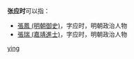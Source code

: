 '''张应时'''可以指：
* [[張鳳_(明朝御史)|張鳳 (明朝御史)]]，字应时，明朝政治人物
* [[張瑞_(嘉靖進士)|張瑞 (嘉靖進士)]]，字应时，明朝政治人物

{{disambig}}

[[Category:三字张姓人名消歧义|ying]]